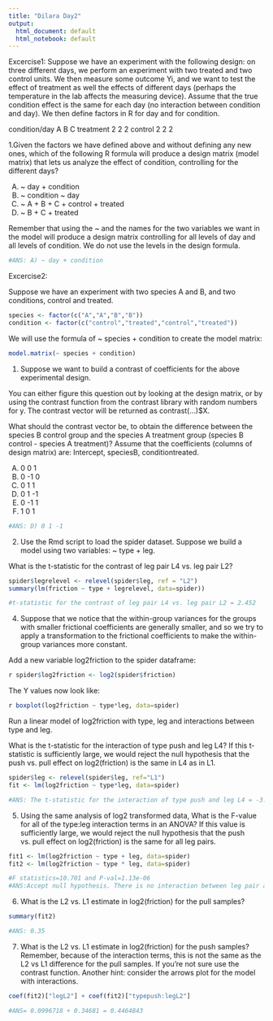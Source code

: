 ```yaml
---
title: "Dilara Day2"
output:
  html_document: default
  html_notebook: default
---
```

Excercise1: 
Suppose we have an experiment with the following design: on three different days, we perform an experiment with two treated and two control units. We then measure some outcome Yi, and we want to test the effect of treatment as well the effects of different days (perhaps the temperature in the lab affects the measuring device). Assume that the true condition effect is the same for each day (no interaction between condition and day). We then define factors in R for day and for condition.

condition/day	A	B	C
treatment	2	2	2
control	2	2	2

1.Given the factors we have defined above and without defining any new ones, which of the following R formula will produce a design matrix (model matrix) that lets us analyze the effect of condition, controlling for the different days?

A) ~ day + condition
B) ~ condition ~ day
C) ~ A + B + C + control + treated
D) ~ B + C + treated

Remember that using the ~ and the names for the two variables we want in the model will produce a design matrix controlling for all levels of day and all levels of condition. We do not use the levels in the design formula.

```r
#ANS: A) ~ day + condition
```

Excercise2:

Suppose we have an experiment with two species A and B, and two conditions, control and treated.
```r
species <- factor(c("A","A","B","B"))
condition <- factor(c("control","treated","control","treated"))
```

We will use the formula of ~ species + condition to create the model matrix:
```r
model.matrix(~ species + condition)
```

1. Suppose we want to build a contrast of coefficients for the above experimental design.

You can either figure this question out by looking at the design matrix, or by using the contrast function from the contrast library with random numbers for y. The contrast vector will be returned as contrast(...)$X.

What should the contrast vector be, to obtain the difference between the species B control group and the species A treatment group (species B control - species A treatment)? Assume that the coefficients (columns of design matrix) are: Intercept, speciesB, conditiontreated.

A) 0 0 1
B) 0 -1 0
C) 0 1 1
D) 0 1 -1
E) 0 -1 1
F) 1 0 1

```r
#ANS: D) 0 1 -1
```


2. Use the Rmd script to load the spider dataset. Suppose we build a model using two variables: ~ type + leg.

What is the t-statistic for the contrast of leg pair L4 vs. leg pair L2?

```r
spider$legrelevel <- relevel(spider$leg, ref = "L2")
summary(lm(friction ~ type + legrelevel, data=spider))

#t-statistic for the contrast of leg pair L4 vs. leg pair L2 = 2.452
```

4. Suppose that we notice that the within-group variances for the groups with smaller frictional coefficients are generally smaller, and so we try to apply a transformation to the frictional coefficients to make the within-group variances more constant.

Add a new variable log2friction to the spider dataframe:
```r
r spider$log2friction <- log2(spider$friction)
```

The Y values now look like:
```r
r boxplot(log2friction ~ type*leg, data=spider)
```

Run a linear model of log2friction with type, leg and interactions between type and leg.

What is the t-statistic for the interaction of type push and leg L4? If this t-statistic is sufficiently large, we would reject the null hypothesis that the push vs. pull effect on log2(friction) is the same in L4 as in L1.

```r
spider$leg <- relevel(spider$leg, ref="L1")
fit <- lm(log2friction ~ type*leg, data=spider)

#ANS: The t-statistic for the interaction of type push and leg L4 = -3.69
```


5. Using the same analysis of log2 transformed data, What is the F-value for all of the type:leg interaction terms in an ANOVA? If this value is sufficiently large, we would reject the null hypothesis that the push vs. pull effect on log2(friction) is the same for all leg pairs.
```r
fit1 <- lm(log2friction ~ type + leg, data=spider)
fit2 <- lm(log2friction ~ type * leg, data=spider)

#F statistics=10.701 and P-val=1.13e-06
#ANS:Accept null hypothesis. There is no interaction between leg pair and type
```


6. What is the L2 vs. L1 estimate in log2(friction) for the pull samples?
```r
summary(fit2)

#ANS: 0.35
```


7. What is the L2 vs. L1 estimate in log2(friction) for the push samples? Remember, because of the interaction terms, this is not the same as the L2 vs L1 difference for the pull samples. If you’re not sure use the contrast function. Another hint: consider the arrows plot for the model with interactions.
```r
coef(fit2)["legL2"] + coef(fit2)["typepush:legL2"]

#ANS= 0.0996718 + 0.34681 = 0.4464843
```

